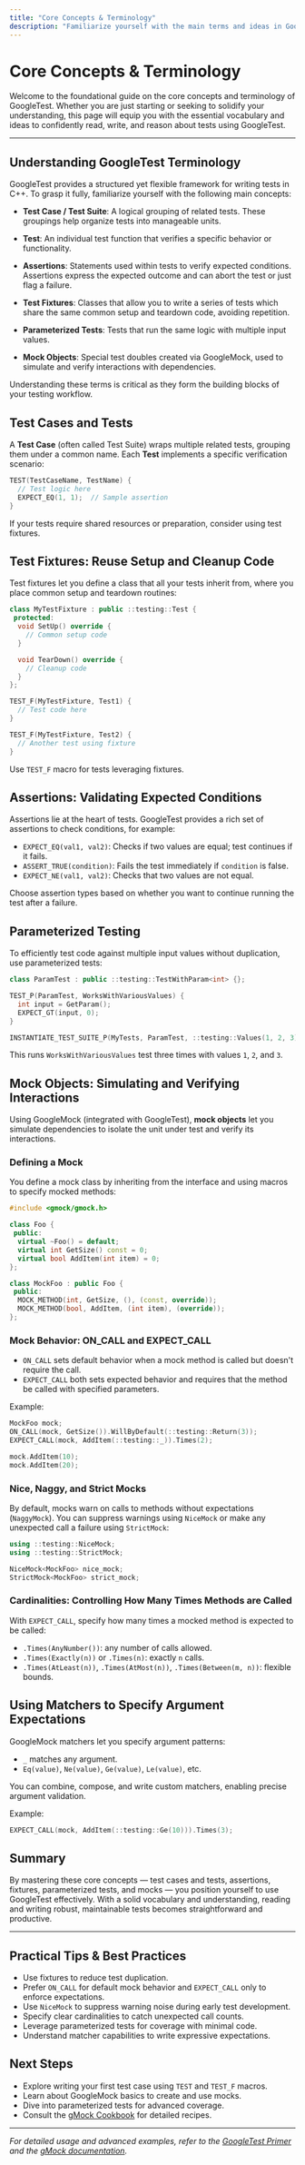 ```yaml
---
title: "Core Concepts & Terminology"
description: "Familiarize yourself with the main terms and ideas in GoogleTest—such as test cases, assertions, fixtures, and mocks—to ensure you’re ready to confidently read and write tests."
---
```


# Core Concepts & Terminology

Welcome to the foundational guide on the core concepts and terminology of GoogleTest. Whether you are just starting or seeking to solidify your understanding, this page will equip you with the essential vocabulary and ideas to confidently read, write, and reason about tests using GoogleTest.

---

## Understanding GoogleTest Terminology

GoogleTest provides a structured yet flexible framework for writing tests in C++. To grasp it fully, familiarize yourself with the following main concepts:

- **Test Case / Test Suite**: A logical grouping of related tests. These groupings help organize tests into manageable units.

- **Test**: An individual test function that verifies a specific behavior or functionality.

- **Assertions**: Statements used within tests to verify expected conditions. Assertions express the expected outcome and can abort the test or just flag a failure.

- **Test Fixtures**: Classes that allow you to write a series of tests which share the same common setup and teardown code, avoiding repetition.

- **Parameterized Tests**: Tests that run the same logic with multiple input values.

- **Mock Objects**: Special test doubles created via GoogleMock, used to simulate and verify interactions with dependencies.

Understanding these terms is critical as they form the building blocks of your testing workflow.


## Test Cases and Tests

A **Test Case** (often called Test Suite) wraps multiple related tests, grouping them under a common name. Each **Test** implements a specific verification scenario:

```cpp
TEST(TestCaseName, TestName) {
  // Test logic here
  EXPECT_EQ(1, 1);  // Sample assertion
}
```

If your tests require shared resources or preparation, consider using test fixtures.


## Test Fixtures: Reuse Setup and Cleanup Code

Test fixtures let you define a class that all your tests inherit from, where you place common setup and teardown routines:

```cpp
class MyTestFixture : public ::testing::Test {
 protected:
  void SetUp() override {
    // Common setup code
  }

  void TearDown() override {
    // Cleanup code
  }
};

TEST_F(MyTestFixture, Test1) {
  // Test code here
}

TEST_F(MyTestFixture, Test2) {
  // Another test using fixture
}
```

Use `TEST_F` macro for tests leveraging fixtures.


## Assertions: Validating Expected Conditions

Assertions lie at the heart of tests. GoogleTest provides a rich set of assertions to
check conditions, for example:

- `EXPECT_EQ(val1, val2)`: Checks if two values are equal; test continues if it fails.
- `ASSERT_TRUE(condition)`: Fails the test immediately if `condition` is false.
- `EXPECT_NE(val1, val2)`: Checks that two values are not equal.

Choose assertion types based on whether you want to continue running the test after a failure.


## Parameterized Testing

To efficiently test code against multiple input values without duplication, use parameterized tests:

```cpp
class ParamTest : public ::testing::TestWithParam<int> {};

TEST_P(ParamTest, WorksWithVariousValues) {
  int input = GetParam();
  EXPECT_GT(input, 0);
}

INSTANTIATE_TEST_SUITE_P(MyTests, ParamTest, ::testing::Values(1, 2, 3));
```

This runs `WorksWithVariousValues` test three times with values `1`, `2`, and `3`.


## Mock Objects: Simulating and Verifying Interactions

Using GoogleMock (integrated with GoogleTest), **mock objects** let you simulate dependencies to isolate the unit under test and verify its interactions.

### Defining a Mock

You define a mock class by inheriting from the interface and using macros to specify mocked methods:

```cpp
#include <gmock/gmock.h>

class Foo {
 public:
  virtual ~Foo() = default;
  virtual int GetSize() const = 0;
  virtual bool AddItem(int item) = 0;
};

class MockFoo : public Foo {
 public:
  MOCK_METHOD(int, GetSize, (), (const, override));
  MOCK_METHOD(bool, AddItem, (int item), (override));
};
```

### Mock Behavior: ON_CALL and EXPECT_CALL

- `ON_CALL` sets default behavior when a mock method is called but doesn't require the call.
- `EXPECT_CALL` both sets expected behavior and requires that the method be called with specified parameters.

Example:

```cpp
MockFoo mock;
ON_CALL(mock, GetSize()).WillByDefault(::testing::Return(3));
EXPECT_CALL(mock, AddItem(::testing::_)).Times(2);

mock.AddItem(10);
mock.AddItem(20);
```

### Nice, Naggy, and Strict Mocks

By default, mocks warn on calls to methods without expectations (`NaggyMock`). You can suppress warnings using `NiceMock` or make any unexpected call a failure using `StrictMock`:

```cpp
using ::testing::NiceMock;
using ::testing::StrictMock;

NiceMock<MockFoo> nice_mock;
StrictMock<MockFoo> strict_mock;
```

### Cardinalities: Controlling How Many Times Methods are Called

With `EXPECT_CALL`, specify how many times a mocked method is expected to be called:

- `.Times(AnyNumber())`: any number of calls allowed.
- `.Times(Exactly(n))` or `.Times(n)`: exactly `n` calls.
- `.Times(AtLeast(n))`, `.Times(AtMost(n))`, `.Times(Between(m, n))`: flexible bounds.


## Using Matchers to Specify Argument Expectations

GoogleMock matchers let you specify argument patterns:

- `_` matches any argument.
- `Eq(value)`, `Ne(value)`, `Ge(value)`, `Le(value)`, etc.

You can combine, compose, and write custom matchers, enabling precise argument validation.

Example:

```cpp
EXPECT_CALL(mock, AddItem(::testing::Ge(10))).Times(3);
```


## Summary

By mastering these core concepts — test cases and tests, assertions, fixtures, parameterized tests, and mocks — you position yourself to use GoogleTest effectively. With a solid vocabulary and understanding, reading and writing robust, maintainable tests becomes straightforward and productive.

---

## Practical Tips & Best Practices

- Use fixtures to reduce test duplication.
- Prefer `ON_CALL` for default mock behavior and `EXPECT_CALL` only to enforce expectations.
- Use `NiceMock` to suppress warning noise during early test development.
- Specify clear cardinalities to catch unexpected call counts.
- Leverage parameterized tests for coverage with minimal code.
- Understand matcher capabilities to write expressive expectations.


## Next Steps

- Explore writing your first test case using `TEST` and `TEST_F` macros.
- Learn about GoogleMock basics to create and use mocks.
- Dive into parameterized tests for advanced coverage.
- Consult the [gMock Cookbook](https://google.github.io/googletest/gmock_cook_book.html) for detailed recipes.

---

_For detailed usage and advanced examples, refer to the [GoogleTest Primer](https://google.github.io/googletest/primer.html) and the [gMock documentation](https://google.github.io/googletest/gmock_for_dummies.html)._